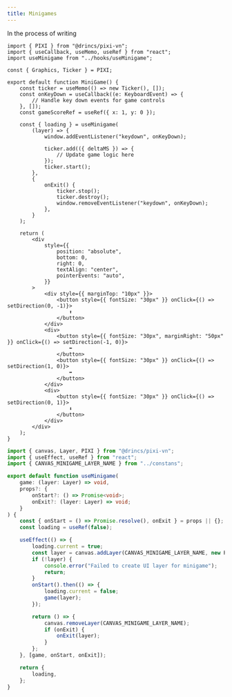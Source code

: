 ```yaml
---
title: Minigames
---
```


<Callout type="warn">

In the process of writing

</Callout>

```tsx tab="React"
import { PIXI } from "@drincs/pixi-vn";
import { useCallback, useMemo, useRef } from "react";
import useMinigame from "../hooks/useMinigame";

const { Graphics, Ticker } = PIXI;

export default function MiniGame() {
    const ticker = useMemo(() => new Ticker(), []);
    const onKeyDown = useCallback((e: KeyboardEvent) => {
        // Handle key down events for game controls
    }, []);
    const gameScoreRef = useRef({ x: 1, y: 0 });

    const { loading } = useMinigame(
        (layer) => {
            window.addEventListener("keydown", onKeyDown);

            ticker.add(({ deltaMS }) => {
                // Update game logic here
            });
            ticker.start();
        },
        {
            onExit() {
                ticker.stop();
                ticker.destroy();
                window.removeEventListener("keydown", onKeyDown);
            },
        }
    );

    return (
        <div
            style={{
                position: "absolute",
                bottom: 0,
                right: 0,
                textAlign: "center",
                pointerEvents: "auto",
            }}
        >
            <div style={{ marginTop: "10px" }}>
                <button style={{ fontSize: "30px" }} onClick={() => setDirection(0, -1)}>
                    ⬆️
                </button>
            </div>
            <div>
                <button style={{ fontSize: "30px", marginRight: "50px" }} onClick={() => setDirection(-1, 0)}>
                    ⬅️
                </button>
                <button style={{ fontSize: "30px" }} onClick={() => setDirection(1, 0)}>
                    ➡️
                </button>
            </div>
            <div>
                <button style={{ fontSize: "30px" }} onClick={() => setDirection(0, 1)}>
                    ⬇️
                </button>
            </div>
        </div>
    );
}
```

```ts tab="hooks/useMinigame.ts"
import { canvas, Layer, PIXI } from "@drincs/pixi-vn";
import { useEffect, useRef } from "react";
import { CANVAS_MINIGAME_LAYER_NAME } from "../constans";

export default function useMinigame(
    game: (layer: Layer) => void,
    props?: {
        onStart?: () => Promise<void>;
        onExit?: (layer: Layer) => void;
    }
) {
    const { onStart = () => Promise.resolve(), onExit } = props || {};
    const loading = useRef(false);

    useEffect(() => {
        loading.current = true;
        const layer = canvas.addLayer(CANVAS_MINIGAME_LAYER_NAME, new PIXI.Container());
        if (!layer) {
            console.error("Failed to create UI layer for minigame");
            return;
        }
        onStart().then(() => {
            loading.current = false;
            game(layer);
        });

        return () => {
            canvas.removeLayer(CANVAS_MINIGAME_LAYER_NAME);
            if (onExit) {
                onExit(layer);
            }
        };
    }, [game, onStart, onExit]);

    return {
        loading,
    };
}
```
